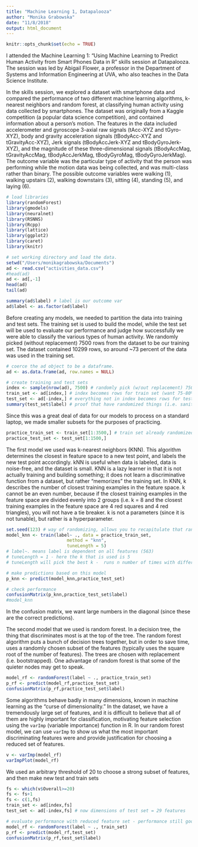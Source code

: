 ```yaml
---
title: "Machine Learning 1, Datapalooza"
author: "Monika Grabowska"
date: "11/8/2018"
output: html_document
---
```


```r
knitr::opts_chunk$set(echo = TRUE)
```

I attended the Machine Learning 1: "Using Machine Learning to Predict Human Activity from Smart Phones Data in R" skills session at Datapalooza. The session was led by Abigail Flower, a professor in the Department of Systems and Information Engineering at UVA, who also teaches in the Data Science Institute. 

In the skills session, we explored a dataset with smartphone data and compared the performance of two different machine learning algorithms, k-nearest neighbors and random forest, at classifying human activity using data collected by smartphones. The dataset was originally from a Kaggle competition (a popular data science competition), and contained information about a person's motion. The features in the data included accelerometer and gyroscope 3-axial raw signals (tAcc-XYZ and tGyro-XYZ), body and gravity acceleration signals (tBodyAcc-XYZ and tGravityAcc-XYZ), Jerk signals (tBodyAccJerk-XYZ and tBodyGyroJerk-XYZ), and the magnitude of these three-dimensional signals (tBodyAccMag, tGravityAccMag, tBodyAccJerkMag, tBodyGyroMag, tBodyGyroJerkMag). The outcome variable was the particular type of activity that the person was performing while the motion data was being collected, and was multi-class rather than binary. The possible outcome variables were walking (1), walking upstairs (2), walking downstairs (3), sitting (4), standing (5), and laying (6). 


```r
# load libraries 
library(randomForest)
library(gmodels)
library(neuralnet)
library(RSNNS)
library(Rcpp)
library(lattice)
library(ggplot2)
library(caret)
library(knitr)

# set working directory and load the data.
setwd("/Users/monikagrabowska/Documents")
ad <- read.csv("activities_data.csv")
#head(ad)
ad <- ad[,-1]
head(ad)
tail(ad)

summary(ad$label) # label is our outcome var
ad$label <- as.factor(ad$label)
```

Before creating any models, we needed to partition the data into training and test sets. The training set is used to build the model, while the test set will be used to evaluate our performance and judge how successfully we were able to classify the various types of human activity. We randomly picked (without replacement) 7500 rows from the dataset to be our training set. The dataset contained 10299 rows, so around ~73 percent of the data was used in the training set. 


```r
# coerce the ad object to be a dataframe.
ad <- as.data.frame(ad, row.names = NULL)

# create training and test sets
index <- sample(nrow(ad), 7500) # randomly pick (w/out replacement) 7500 rows
train_set <- ad[index,] # index becomes rows for train set (want 75-80% of the data in training set)
test_set <- ad[-index,] # everything not in index becomes rows for test set
summary(test_set$label) # proof that have randomized things (i.e. sanity check)
```

Since this was a great deal of data for our models to process on a standard laptop, we made smaller subsets for the purposes of practicing.

```r
practice_train_set <- train_set[1:3500,] # train set already randomized so don't need to do again
practice_test_set <- test_set[1:1500,]
```

The first model we used was k-nearest neighbors (KNN). This algorithm determines the closest in feature space to a new test point, and labels the new test point accordingly. kNN is useful when data is labeled, data is noise-free, and the dataset is small. KNN is a lazy learner in that it is not actually training and building something; it does not learn a discriminative function from a dataset, but rather "memorizes" the training set. In KNN, k describes the number of closest training examples in the feature space. k cannot be an even number, because if the closest training examples in the feature space are divided evenly into 2 groups (i.e. k = 8 and the closest training examples in the feature space are 4 red squares and 4 red triangles), you will not have a tie breaker. k is not a parameters (since it is not tunable), but rather is a hyperparameter. 

```r
set.seed(123) # way of randomizing, allows you to recapitulate that randomization
model_knn <- train(label~ ., data = practice_train_set, 
                       method = "knn", 
                       tuneLength = 5)
# label~. means label is dependent on all features (563)
# tuneLength = 1 - here the k that is used is 5
# tuneLength will pick the best k -  runs n number of times with different k's

# make predictions based on this model
p_knn <- predict(model_knn,practice_test_set)

# check performance
confusionMatrix(p_knn,practice_test_set$label)
#model_knn
```

In the confusion matrix, we want large numbers in the diagonal (since these are the correct predictions). 

The second model that we used is random forest. In a decision tree, the thing that discriminates most is at the top of the tree. The random forest algorithm puts a bunch of decision trees together, but in order to save time, uses a randomly chosen subset of the features (typically uses the square root of the number of features). The trees are chosen with replacement (i.e. bootstrapped). One advantage of random forest is that some of the quieter nodes may get to speak.

```r
model_rf <- randomForest(label ~ ., practice_train_set)
p_rf <- predict(model_rf,practice_test_set)
confusionMatrix(p_rf,practice_test_set$label)
```

Some algorithms behave badly in many dimensions, known in machine learning as the "curse of dimensionality." In the dataset, we have a tremendously large set of features, and it is difficult to believe that all of them are highly important for classification, motivating feature selection using the `varImp` (variable importance) function in R. In our random forest model, we can use `varImp` to show us what the most important discriminating features were and provide justification for choosing a reduced set of features. 

```r
v <- varImp(model_rf)
varImpPlot(model_rf)
```

We used an arbitrary threshold of 20 to choose a strong subset of features, and then make new test and train sets 

```r
fs <- which(v$Overall>=20)
fs <- fs+1
fs <- c(1,fs)
train_set <- ad[index,fs]
test_set <- ad[-index,fs] # now dimensions of test set = 29 features 

# evaluate performance with reduced feature set - performance still good though (very helpful for knn - knn can get distracted by less important features - if use these features with knn will get a lot better results)
model_rf <- randomForest(label ~ ., train_set)
p_rf <- predict(model_rf,test_set)
confusionMatrix(p_rf,test_set$label)
```
